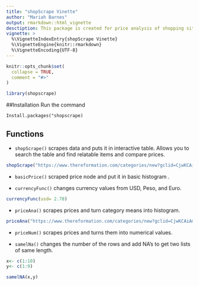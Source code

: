 ```yaml
---
title: "shopScrape Vinette"
author: "Mariah Barnes"
output: rmarkdown::html_vignette
desctiption: This package is created for price analysis of shopping sites.The motivation behind it is the problems that shoppers face when looking at two different sites and wanting to easily compare the prices. In this package will be ways to compare prices in a data frame while also searching the table. Other functions includes webscrapping for price barplots, currency changes, and parsing numbers. This can be used for big shoppping events like black Friday or evn better cyber Monday.In the future I would like to update thr currency function to take in more currencies and update the functionality of the barplots. 
vignette: >
  %\VignetteIndexEntry{shopScrape Vinette}
  %\VignetteEngine{knitr::rmarkdown}
  %\VignetteEncoding{UTF-8}
---
```


```r
knitr::opts_chunk$set(
  collapse = TRUE,
  comment = "#>"
)
```

```r
library(shopscrape)
```
##Installation
Run the command
```
Install.packages("shopscrape)
```
## Functions
  * `shopScrape()` scrapes data and puts it in interactive table.
  Allows you to search the table and find relatable items and compare prices.
```r
shopScrape("https://www.thereformation.com/categories/new?gclid=CjwKCAiAm7OMBhAQEiwArvGi3EYt2jozZbzQktEYy2iInclcxHpJKKnWfqu3Jo2mHfABJ-R90ghQVhoCmwAQAvD_BwE" , ".product-prices__price span , .product-summary__name a","https://www.zara.com/us/en/woman-must-haves-l4503.html?v1=1609213", ".price__amount-current , #main .link span")
```
  
  * `basicPrice()` scraped price node and put it in basic histogram .
  
  * `currencyFunc()` changes currency values from USD, Peso, and Euro.
```r
currencyFunc(usd= 2.78)
```
  
  * `priceAna()` scrapes prices and turn category means into histogram. 
```r
priceAna("https://www.thereformation.com/categories/new?gclid=CjwKCAiAm7OMBhAQEiwArvGi3EYt2jozZbzQktEYy2iInclcxHpJKKnWfqu3Jo2mHfABJ-R90ghQVhoCmwAQAvD_BwE" , ".product-prices__price span , .product-summary__name a")
```
  
  * `priceNum()` scrapes prices and turns them into numerical values.

   
  * `samelNa()` changes the number of the rows and add NA's to get two lists of same length.
  
```r
x<- c(1:10)
y<- c(1:9)

samelNA(x,y)
```
  
